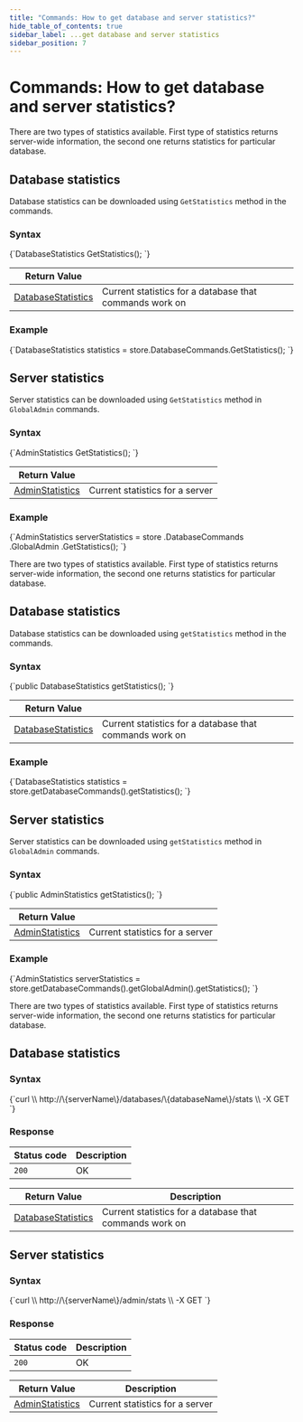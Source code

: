 ---
title: "Commands: How to get database and server statistics?"
hide_table_of_contents: true
sidebar_label: ...get database and server statistics
sidebar_position: 7
---




# Commands: How to get database and server statistics?
<LanguageSwitcher supportedLanguages={supportedLanguages} />
<LanguageContent language="csharp">


There are two types of statistics available. First type of statistics returns server-wide information, the second one returns statistics for particular database.

## Database statistics

Database statistics can be downloaded using `GetStatistics` method in the commands.

### Syntax

<TabItem value="database_statistics_1" label="database_statistics_1">
<CodeBlock language="csharp">
{`DatabaseStatistics GetStatistics();
`}
</CodeBlock>
</TabItem>

| Return Value | |
| ------------- | ----- |
| [DatabaseStatistics](../../../glossary/database-statistics.mdx) | Current statistics for a database that commands work on |

### Example

<TabItem value="database_statistics_2" label="database_statistics_2">
<CodeBlock language="csharp">
{`DatabaseStatistics statistics = store.DatabaseCommands.GetStatistics();
`}
</CodeBlock>
</TabItem>



## Server statistics

Server statistics can be downloaded using `GetStatistics` method in `GlobalAdmin` commands.

### Syntax

<TabItem value="server_statistics_1" label="server_statistics_1">
<CodeBlock language="csharp">
{`AdminStatistics GetStatistics();
`}
</CodeBlock>
</TabItem>

| Return Value | |
| ------------- | ----- |
| [AdminStatistics](../../../glossary/admin-statistics.mdx) | Current statistics for a server |

### Example

<TabItem value="server_statistics_2" label="server_statistics_2">
<CodeBlock language="csharp">
{`AdminStatistics serverStatistics = store
	.DatabaseCommands
	.GlobalAdmin
	.GetStatistics();
`}
</CodeBlock>
</TabItem>




</LanguageContent>
<LanguageContent language="java">


There are two types of statistics available. First type of statistics returns server-wide information, the second one returns statistics for particular database.

## Database statistics

Database statistics can be downloaded using `getStatistics` method in the commands.

### Syntax

<TabItem value="database_statistics_1" label="database_statistics_1">
<CodeBlock language="java">
{`public DatabaseStatistics getStatistics();
`}
</CodeBlock>
</TabItem>

| Return Value | |
| ------------- | ----- |
| [DatabaseStatistics](../../../glossary/database-statistics.mdx) | Current statistics for a database that commands work on |

### Example

<TabItem value="database_statistics_2" label="database_statistics_2">
<CodeBlock language="java">
{`DatabaseStatistics statistics = store.getDatabaseCommands().getStatistics();
`}
</CodeBlock>
</TabItem>



## Server statistics

Server statistics can be downloaded using `getStatistics` method in `GlobalAdmin` commands.

### Syntax

<TabItem value="server_statistics_1" label="server_statistics_1">
<CodeBlock language="java">
{`public AdminStatistics getStatistics();
`}
</CodeBlock>
</TabItem>

| Return Value | |
| ------------- | ----- |
| [AdminStatistics](../../../glossary/admin-statistics.mdx) | Current statistics for a server |

### Example

<TabItem value="server_statistics_2" label="server_statistics_2">
<CodeBlock language="java">
{`AdminStatistics serverStatistics = store.getDatabaseCommands().getGlobalAdmin().getStatistics();
`}
</CodeBlock>
</TabItem>




</LanguageContent>
<LanguageContent language="http">


There are two types of statistics available. First type of statistics returns server-wide information, the second one returns statistics for particular database.

## Database statistics

### Syntax

<TabItem value="json" label="json">
<CodeBlock language="json">
{`curl \\
	http://\{serverName\}/databases/\{databaseName\}/stats \\
	-X GET
`}
</CodeBlock>
</TabItem>

### Response

| Status code | Description |
| ----------- | - |
| `200` | OK |

| Return Value | Description |
| ------------- | ------------- |
| [DatabaseStatistics](../../../glossary/database-statistics.mdx) | Current statistics for a database that commands work on |



## Server statistics

### Syntax

<TabItem value="json" label="json">
<CodeBlock language="json">
{`curl \\
	http://\{serverName\}/admin/stats \\
	-X GET
`}
</CodeBlock>
</TabItem>

### Response

| Status code | Description |
| ----------- | - |
| `200` | OK |

| Return Value | Description |
| ------------- | ------------- |
| [AdminStatistics](../../../glossary/admin-statistics.mdx) | Current statistics for a server |




</LanguageContent>

<!---
- [How to switch commands to different database?](../../../client-api/commands/how-to/switch-commands-to-a-different-database)

-->